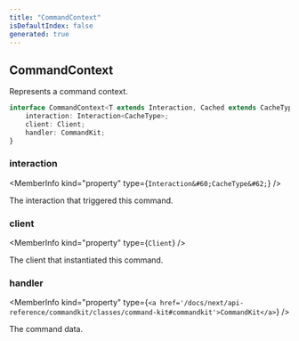```yaml
---
title: "CommandContext"
isDefaultIndex: false
generated: true
---
```



<!-- This file was generated from the CommandKit source. Do not modify. Instead, re-run the "docgen" script -->


## CommandContext

<GenerationInfo sourceFile="packages/commandkit/src/types.ts" sourceLine="26" packageName="commandkit" />

Represents a command context.

```ts title="Signature"
interface CommandContext<T extends Interaction, Cached extends CacheType> {
    interaction: Interaction<CacheType>;
    client: Client;
    handler: CommandKit;
}
```

<div className="members-wrapper">

### interaction

<MemberInfo kind="property" type={`Interaction&#60;CacheType&#62;`}   />

The interaction that triggered this command.
### client

<MemberInfo kind="property" type={`Client`}   />

The client that instantiated this command.
### handler

<MemberInfo kind="property" type={`<a href='/docs/next/api-reference/commandkit/classes/command-kit#commandkit'>CommandKit</a>`}   />

The command data.


</div>
